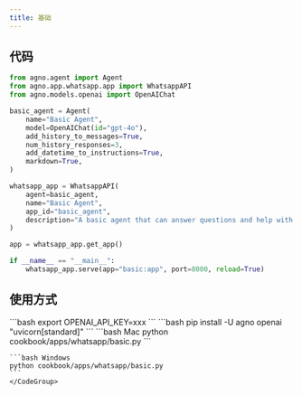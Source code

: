 ```yaml
---
title: 基础
---
```

## 代码

```python cookbook/apps/whatsapp/basic.py
from agno.agent import Agent
from agno.app.whatsapp.app import WhatsappAPI
from agno.models.openai import OpenAIChat

basic_agent = Agent(
    name="Basic Agent",
    model=OpenAIChat(id="gpt-4o"),
    add_history_to_messages=True,
    num_history_responses=3,
    add_datetime_to_instructions=True,
    markdown=True,
)

whatsapp_app = WhatsappAPI(
    agent=basic_agent,
    name="Basic Agent",
    app_id="basic_agent",
    description="A basic agent that can answer questions and help with tasks.",
)

app = whatsapp_app.get_app()

if __name__ == "__main__":
    whatsapp_app.serve(app="basic:app", port=8000, reload=True)

```

## 使用方式

<Steps>
  <Snippet file="create-venv-step.mdx" />

  <Step title="设置您的 API 密钥">
    ```bash
    export OPENAI_API_KEY=xxx
    ```
  </Step>

  <Step title="安装库">
    ```bash
    pip install -U agno openai "uvicorn[standard]"
    ```
  </Step>

  <Step title="运行智能体">
    <CodeGroup>
    ```bash Mac
    python cookbook/apps/whatsapp/basic.py
    ```

    ```bash Windows
    python cookbook/apps/whatsapp/basic.py
    ```
    </CodeGroup>
  </Step>
</Steps>